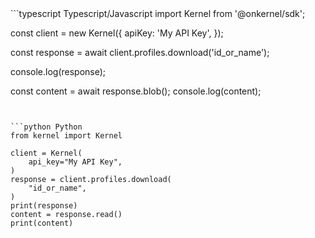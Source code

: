 <CodeGroup>
```typescript Typescript/Javascript
import Kernel from '@onkernel/sdk';

const client = new Kernel({
  apiKey: 'My API Key',
});

const response = await client.profiles.download('id_or_name');

console.log(response);

const content = await response.blob();
console.log(content);
```


```python Python
from kernel import Kernel

client = Kernel(
    api_key="My API Key",
)
response = client.profiles.download(
    "id_or_name",
)
print(response)
content = response.read()
print(content)
```
</CodeGroup>
